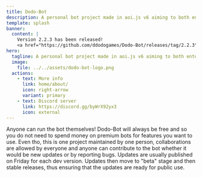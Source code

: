 ```yaml
---
title: Dodo-Bot
description: A personal bot project made in aoi.js v6 aiming to both entertain and provide users some features to use.
template: splash
banner:
  content: |
    Version 2.2.3 has been released!
    <a href="https://github.com/ddodogames/Dodo-Bot/releases/tag/2.2.3">Check out the changelog!</a>
hero:
  tagline: A personal bot project made in aoi.js v6 aiming to both entertain and provide users some features to use.
  image:
    file: ../../assets/dodo-bot-logo.png
  actions:
    - text: More info
      link: home/about/
      icon: right-arrow
      variant: primary
    - text: Discord server
      link: https://discord.gg/byWrX92yx3
      icon: external
---
```



<CardGrid>
	<Card title="Open source" icon="star">
		Anyone can run the bot themselves! Dodo-Bot will always be free and so you do not need to spend money on premium bots for features you want to use.
    </Card>
    <Card title="Collaborations are welcome!" icon="approve-check">
		Even tho, this is one project maintained by one person, collaborations are allowed by everyone and anyone can contribute to the bot whether it would be new updates or by reporting bugs.
	</Card>
    <Card title="Maintained" icon="moon">
		Updates are usually published on Friday for each dev version. Updates then move to "beta" stage and then stable releases, thus ensuring that the updates are ready for public use.
	</Card>
    </CardGrid>
